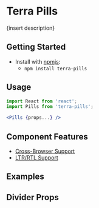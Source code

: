 


<Badge />

# Terra Pills

{insert description}

## Getting Started

- Install with [npmjs](https://www.npmjs.com):
  - `npm install terra-pills`

## Usage

```jsx
import React from 'react';
import Pills from 'terra-pills';

<Pills {props...} />
```

## Component Features

* [Cross-Browser Support](https://engineering.cerner.com/terra-ui/contributing/terra-ui/component-standards#cross-browser-support)
* [LTR/RTL Support](https://engineering.cerner.com/terra-ui/contributing/terra-ui/component-standards#ltr--rtl-support)

## Examples
<DefaultPills />

## Divider Props
<PropsTable />

